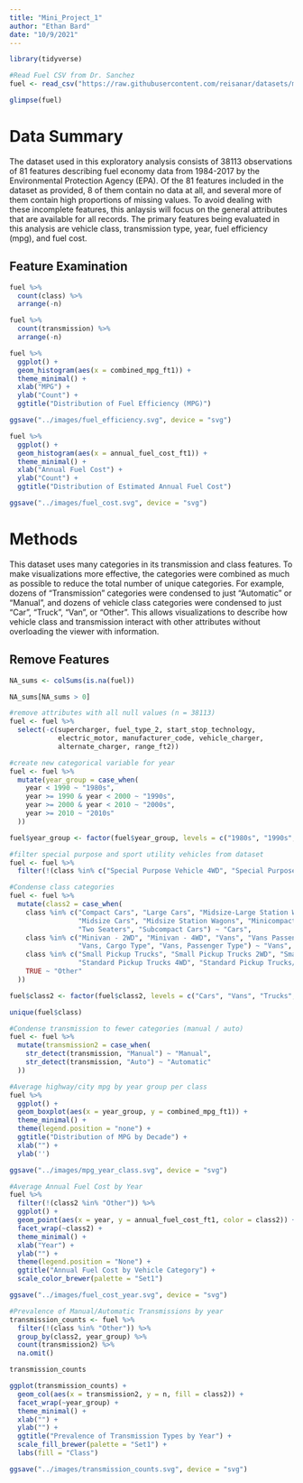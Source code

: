 ```yaml
---
title: "Mini_Project_1"
author: "Ethan Bard"
date: "10/9/2021"
---
```


```r
library(tidyverse)
```

```r
#Read Fuel CSV from Dr. Sanchez
fuel <- read_csv("https://raw.githubusercontent.com/reisanar/datasets/master/fuel.csv")
```

```r
glimpse(fuel)
```

# Data Summary

The dataset used in this exploratory analysis consists of 38113 observations of 81 features describing fuel economy data from 1984-2017 by the Environmental Protection Agency (EPA). Of the 81 features included in the dataset as provided, 8 of them contain no data at all, and several more of them contain high proportions of missing values. To avoid dealing with these incomplete features, this anlaysis will focus on the general attributes that are available for all records. The primary features being evaluated in this analysis are vehicle class, transmission type, year, fuel efficiency (mpg), and fuel cost. 

## Feature Examination

```r
fuel %>% 
  count(class) %>% 
  arrange(-n)
```

```r
fuel %>% 
  count(transmission) %>% 
  arrange(-n)
```

```r
fuel %>% 
  ggplot() +
  geom_histogram(aes(x = combined_mpg_ft1)) + 
  theme_minimal() + 
  xlab("MPG") + 
  ylab("Count") + 
  ggtitle("Distribution of Fuel Efficiency (MPG)")

ggsave("../images/fuel_efficiency.svg", device = "svg")
```

```r
fuel %>% 
  ggplot() +
  geom_histogram(aes(x = annual_fuel_cost_ft1)) + 
  theme_minimal() + 
  xlab("Annual Fuel Cost") + 
  ylab("Count") + 
  ggtitle("Distribution of Estimated Annual Fuel Cost")

ggsave("../images/fuel_cost.svg", device = "svg")
```

# Methods

This dataset uses many categories in its transmission and class features. To make visualizations more effective, the categories were combined as much as possible to reduce the total number of unique categories. For example, dozens of "Transmission" categories were condensed to just "Automatic" or "Manual", and dozens of vehicle class categories were condensed to just "Car", "Truck", "Van", or "Other". This allows visualizations to describe how vehicle class and transmission interact with other attributes without overloading the viewer with information. 

## Remove Features 


```r
NA_sums <- colSums(is.na(fuel))

NA_sums[NA_sums > 0]

#remove attributes with all null values (n = 38113)
fuel <- fuel %>% 
  select(-c(supercharger, fuel_type_2, start_stop_technology, 
            electric_motor, manufacturer_code, vehicle_charger,
            alternate_charger, range_ft2))
```

```r
#create new categorical variable for year
fuel <- fuel %>% 
  mutate(year_group = case_when(
    year < 1990 ~ "1980s",
    year >= 1990 & year < 2000 ~ "1990s",
    year >= 2000 & year < 2010 ~ "2000s",
    year >= 2010 ~ "2010s"
  ))

fuel$year_group <- factor(fuel$year_group, levels = c("1980s", "1990s", "2000s", "2010s"))
```

```r
#filter special purpose and sport utility vehicles from dataset
fuel <- fuel %>% 
  filter(!(class %in% c("Special Purpose Vehicle 4WD", "Special Purpose Vehicles", "Special Purpose Vehicles/4wd", "Special Purpose Vehicle 2WD", "Special Purpose Vehicles/2wd", "Special Purpose Vehicle", "Small Sport Utility Vehicle 4WD", "Standard Sport Utility Vehicle 2WD", "Sport Utility Vehicle - 4WD", "Small Sport Utility Vehicle 2WD", "Sport Utility Vehicle - 2WD", "Standard Sport Utility Vehicle 4WD"))) 
```

```r
#Condense class categories
fuel <- fuel %>% 
  mutate(class2 = case_when(
    class %in% c("Compact Cars", "Large Cars", "Midsize-Large Station Wagons",
                 "Midsize Cars", "Midsize Station Wagons", "Minicompact Cars", "Small Station Wagons",
                 "Two Seaters", "Subcompact Cars") ~ "Cars",
    class %in% c("Minivan - 2WD", "Minivan - 4WD", "Vans", "Vans Passenger", 
                 "Vans, Cargo Type", "Vans, Passenger Type") ~ "Vans",
    class %in% c("Small Pickup Trucks", "Small Pickup Trucks 2WD", "Small Pickup Trucks 4WD", "Standard Pickup Trucks 2WD",
                 "Standard Pickup Trucks 4WD", "Standard Pickup Trucks/2wd") ~ "Trucks",
    TRUE ~ "Other"
  ))

fuel$class2 <- factor(fuel$class2, levels = c("Cars", "Vans", "Trucks", "Other"))
```

```r
unique(fuel$class)
```

```r
#Condense transmission to fewer categories (manual / auto)
fuel <- fuel %>% 
  mutate(transmission2 = case_when(
    str_detect(transmission, "Manual") ~ "Manual",
    str_detect(transmission, "Auto") ~ "Automatic"
  ))
```


```r
#Average highway/city mpg by year group per class
fuel %>% 
  ggplot() + 
  geom_boxplot(aes(x = year_group, y = combined_mpg_ft1)) + 
  theme_minimal() + 
  theme(legend.position = "none") +
  ggtitle("Distribution of MPG by Decade") + 
  xlab("") + 
  ylab('')

ggsave("../images/mpg_year_class.svg", device = "svg")
```


```r
#Average Annual Fuel Cost by Year 
fuel %>% 
  filter(!(class2 %in% "Other")) %>% 
  ggplot() +
  geom_point(aes(x = year, y = annual_fuel_cost_ft1, color = class2)) +
  facet_wrap(~class2) + 
  theme_minimal() + 
  xlab("Year") +
  ylab("") + 
  theme(legend.position = "None") + 
  ggtitle("Annual Fuel Cost by Vehicle Category") + 
  scale_color_brewer(palette = "Set1")

ggsave("../images/fuel_cost_year.svg", device = "svg")
```




```r
#Prevalence of Manual/Automatic Transmissions by year
transmission_counts <- fuel %>% 
  filter(!(class %in% "Other")) %>% 
  group_by(class2, year_group) %>% 
  count(transmission2) %>% 
  na.omit()

transmission_counts
```

```r
ggplot(transmission_counts) +
  geom_col(aes(x = transmission2, y = n, fill = class2)) +
  facet_wrap(~year_group) + 
  theme_minimal() + 
  xlab("") +
  ylab("") +
  ggtitle("Prevalence of Transmission Types by Year") +
  scale_fill_brewer(palette = "Set1") + 
  labs(fill = "Class")

ggsave("../images/transmission_counts.svg", device = "svg")
```




